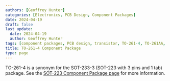 ```yaml
---
authors: [Geoffrey Hunter]
categories: [Electronics, PCB Design, Component Packages]
date: 2024-04-19
draft: false
last_update:
  date: 2024-04-19
  author: Geoffrey Hunter
tags: [component packages, PCB design, transistor, TO-261-4, TO-261AA, SOT-223]
title: TO-261-4 Component Package
type: page
---
```


TO-261-4 is a synonym for the SOT-233-3 (SOT-223 with 3 pins and 1 tab) package. See the [SOT-223 Component Package page](/pcb-design/component-packages/sot-223-component-package/) for more information.
